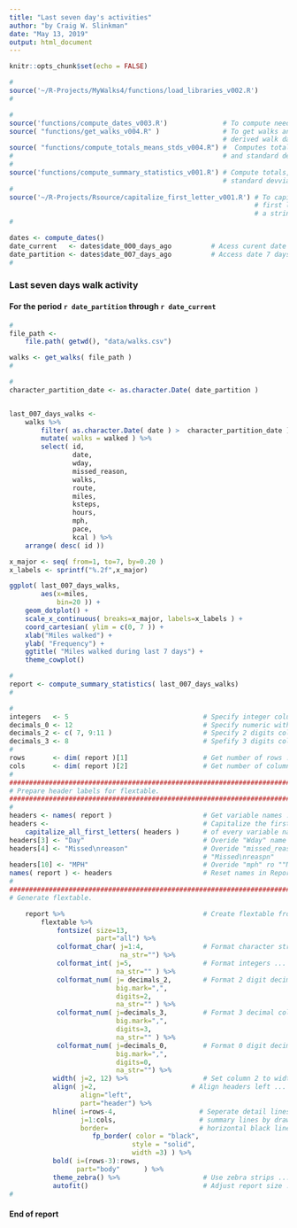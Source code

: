 ```yaml
---
title: "Last seven day's activities"
author: "by Craig W. Slinkman"
date: "May 13, 2019"
output: html_document
---
```


```r
knitr::opts_chunk$set(echo = FALSE)
```


```r
#
source('~/R-Projects/MyWalks4/functions/load_libraries_v002.R')
#
```

```r
#
source('functions/compute_dates_v003.R')              # To compute needed dates ...
source( "functions/get_walks_v004.R" )                # To get walks and compute
                                                      # derived walk data ...
source( "functions/compute_totals_means_stds_v004.R") #  Computes totals, means,
#                                                     # and standard deviations
#
source('functions/compute_summary_statistics_v001.R') # Compute totals, means, and
                                                      # standard devviations ...
#
source('~/R-Projects/Rsource/capitalize_first_letter_v001.R') # To capitalize
                                                              # first letters of
                                                              # a string vector ...
#
```

```r
dates <- compute_dates()
date_current   <- dates$date_000_days_ago          # Acess curent date ,..
date_partition <- dates$date_007_days_ago          # Access date 7 days ago ...
#
```

### Last seven days walk activity
#### For the period `r date_partition` through `r date_current`


```r
#
file_path <-
    file.path( getwd(), "data/walks.csv")

walks <- get_walks( file_path )
#
```

```r

#
character_partition_date <- as.character.Date( date_partition )


last_007_days_walks <-
    walks %>%
        filter( as.character.Date( date ) >  character_partition_date ) %>% 
        mutate( walks = walked ) %>% 
        select( id, 
                date,
                wday,
                missed_reason,
                walks,
                route,
                miles,
                ksteps,
                hours,
                mph,
                pace,
                kcal ) %>% 
    arrange( desc( id ))


```

```r

x_major <- seq( from=1, to=7, by=0.20 )
x_labels <- sprintf("%.2f",x_major)

ggplot( last_007_days_walks, 
        aes(x=miles,
            bin=20 )) +
    geom_dotplot() +
    scale_x_continuous( breaks=x_major, labels=x_labels ) +
    coord_cartesian( ylim = c(0, 7 )) +
    xlab("Miles walked") +
    ylab( "Frequency") +
    ggtitle( "Miles walked during last 7 days") +
    theme_cowplot()
```

```r
#
report <- compute_summary_statistics( last_007_days_walks)
#
```


```r
#
integers   <- 5                                  # Specify integer columns ....
decimals_0 <- 12                                 # Specify numeric with no digits ...
decimals_2 <- c( 7, 9:11 )                       # Specify 2 digits columns ...
decimals_3 <- 8                                  # Spefify 3 digits columns ...
#
rows       <- dim( report )[1]                   # Get number of rows ...
cols       <- dim( report )[2]                   # Get number of columns ...
#
#####################################################################################
# Prepare header labels for flextable.
#####################################################################################
#
headers <- names( report )                       # Get variable names ...
headers <-                                       # Capitalize the first letter
    capitalize_all_first_letters( headers )      # of every variable names ...
headers[3] <- "Day"                              # Overide "Wday" name to "Day" ...
headers[4] <- "Missed\nreason"                   # Overide "missed_reason" to
                                                 # "Missed\nreaspn"
headers[10] <- "MPH"                             # Overide "mph" ro ""MPH"
names( report ) <- headers                       # Reset names in Report tibble ...
#
#####################################################################################
# Generate flextable.

    report %>%                                   # Create flextable from repor ...
        flextable %>%
            fontsize( size=13,
                      part="all") %>% 
            colformat_char( j=1:4,               # Format character strings ...
                            na_str="") %>% 
            colformat_int( j=5,                  # Format integers ...
                           na_str="" ) %>% 
            colformat_num( j= decimals_2,        # Format 2 digit decimals 
                           big.mark=",",
                           digits=2,
                           na_str="" ) %>%
            colformat_num( j=decimals_3,         # Format 3 decimal columns ...
                           big.mark=",",
                           digits=3, 
                           na_str="" ) %>%  
            colformat_num( j=decimals_0,         # Format 0 digit decimals ...  
                           big.mark=",",
                           digits=0,
                           na_str="") %>% 
           width( j=2, 12) %>%                   # Set column 2 to width=12 ...
           align( j=2,                        # Align headers left ...
                  align="left",                  
                  part="header") %>% 
           hline( i=rows-4,                     # Seperate detail lines from 
                  j=1:cols,                     # summary lines by drawing a
                  border=                       # horizontal black line ...
                     fp_border( color = "black",
                               style = "solid",
                               width =3) ) %>% 
           bold( i=(rows-3):rows,
                 part="body"      ) %>% 
           theme_zebra() %>%                     # Use zebra strips ...
           autofit()                             # Adjust report size ...
#
```  

#### End of report